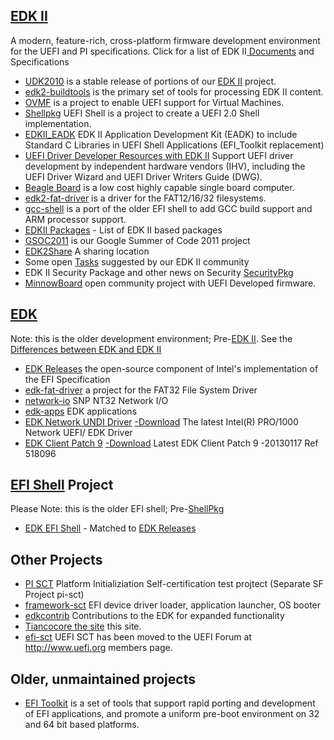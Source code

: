 ==[http://tianocore.github.io/edk2.html EDK II]==
A modern, feature-rich, cross-platform firmware development environment for the UEFI and PI specifications. Click for a list of EDK II[[Documents | Documents]] and Specifications
* [[UDK2010]] is a stable release of portions of our [http://tianocore.github.io/edk2.html EDK II] project.
* [[edk2-buildtools]] is the primary set of tools for processing EDK II content.
* [http://tianocore.github.io/ovmf/ OVMF] is a project to enable UEFI support for Virtual Machines.
* [[Shellpkg]] UEFI Shell is a project to create a UEFI 2.0 Shell implementation.
* [[EDKII_EADK]] EDK II Application Development Kit (EADK) to include Standard C Libraries in UEFI Shell Applications (EFI_Toolkit replacement)
* [[Driver_Developer|UEFI Driver Developer Resources with EDK II]] Support UEFI driver development by independent hardware vendors (IHV), including the UEFI Driver Wizard and UEFI Driver Writers Guide (DWG).
* [[Beagle Board Wiki|Beagle Board]] is a low cost highly capable single board computer.
* [[edk2-fat-driver]] is a driver for the FAT12/16/32 filesystems.
* [[gcc-shell|gcc-shell]] is a port of the older EFI shell to add GCC build support and ARM processor support.
* [[EDKII Packages]] - List of EDK II based packages
* [[GSOC2011]] is our Google Summer of Code 2011 project
* [[EDK2Share]] A sharing location
* Some open [[Tasks]] suggested by our EDK II community
* EDK II Security Package and other news on Security [[SecurityPkg]]
* [[MinnowBoard]] open community project with UEFI Developed firmware. 

==[[efidevkit|EDK]]==
Note: this is the older development environment; Pre-[http://tianocore.github.io/edk2.html EDK II]. See the [[Differences_between_EDK_and_EDK_II|Differences between EDK and EDK II
]]
* [[EFI Shell|EDK Releases]] the open-source component of Intel's implementation of the EFI Specification
* [[edk-fat-driver|edk-fat-driver]] a project for the FAT32 File System Driver
* [[network-io|network-io]] SNP NT32 Network I/O
* [[edk-apps|edk-apps]] EDK applications
* [[efidevkit|EDK Network UNDI Driver]] [http://sourceforge.net/projects/efidevkit/files/Releases/Others/Other%20Contribution/gig_efi_src_4606.zip/download -Download] The latest Intel(R) PRO/1000 Network UEFI/ EDK Driver 
* [[efidevkit|EDK Client Patch 9]] [http://sourceforge.net/projects/efidevkit/files/Releases/Others/Other%20Contribution/EDK1117_Client_Framework_PatchV9.zip/download  -Download] Latest EDK Client Patch 9 -20130117 Ref 518096

==[[efishell| EFI Shell]] Project ==
Please Note: this is the older EFI shell; Pre-[[ShellPkg]]
* [[Efi-shell|EDK EFI Shell]] - Matched to [[EDK Releases]]

==Other Projects==
* [http://sourceforge.net/projects/pi-sct/files/ PI SCT] Platform Initializiation Self-certification test projtect (Separate SF Project pi-sct) 
* [[framework-sct|framework-sct]] EFI device driver loader, application launcher, OS booter
* [[edkcontrib|edkcontrib]]  Contributions to the EDK for expanded functionality
* [[Tianocore the site|Tiancocore the site]] this site.
* [[efi-sct|efi-sct]]  UEFI SCT has been moved to the UEFI Forum at http://www.uefi.org members page.

==Older, unmaintained projects==
* [[EFI Toolkit]] is a set of tools that support rapid porting and development of EFI applications, and promote a uniform pre-boot environment on 32 and 64 bit based platforms.

<!-- [[Category:Main]] -->